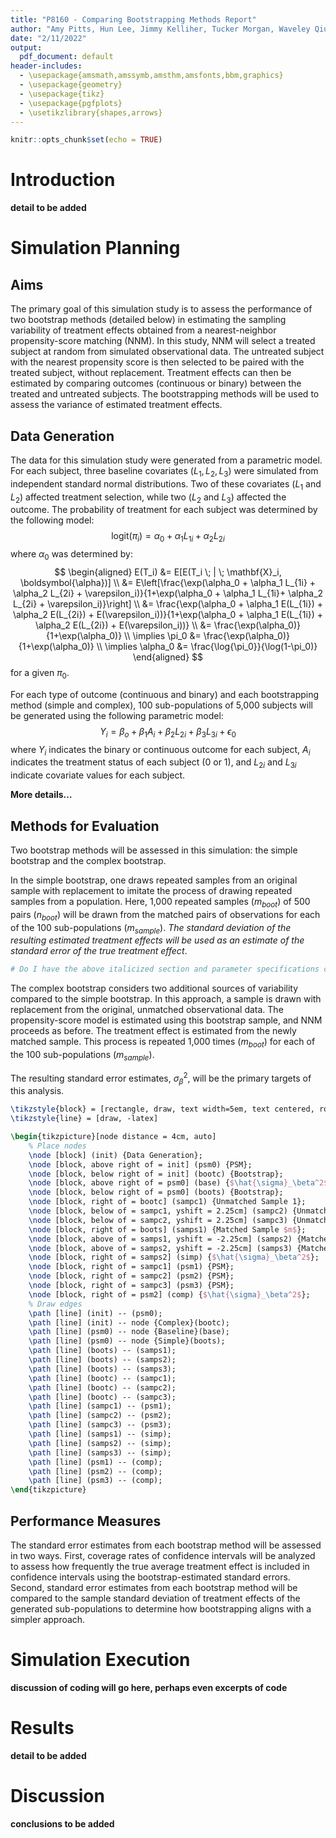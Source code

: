 ```yaml
---
title: "P8160 - Comparing Bootstrapping Methods Report"
author: "Amy Pitts, Hun Lee, Jimmy Kelliher, Tucker Morgan, Waveley Qiu"
date: "2/11/2022"
output:
  pdf_document: default
header-includes: 
  - \usepackage{amsmath,amssymb,amsthm,amsfonts,bbm,graphics}
  - \usepackage{geometry}
  - \usepackage{tikz}
  - \usepackage{pgfplots}
  - \usetikzlibrary{shapes,arrows}
---
```


```r
knitr::opts_chunk$set(echo = TRUE)
```

# Introduction

**detail to be added**

# Simulation Planning

## Aims

The primary goal of this simulation study is to assess the performance of two bootstrap methods (detailed below) in estimating the sampling variability of treatment effects obtained from a nearest-neighbor propensity-score matching (NNM). In this study, NNM will select a treated subject at random from simulated observational data. The untreated subject with the nearest propensity score is then selected to be paired with the treated subject, without replacement. Treatment effects can then be estimated by comparing outcomes (continuous or binary) between the treated and untreated subjects. The bootstrapping methods will be used to assess the variance of estimated treatment effects.

## Data Generation

The data for this simulation study were generated from a parametric model. For each subject, three baseline covariates ($L_1, L_2, L_3$) were simulated from independent standard normal distributions. Two of these covariates ($L_1$ and $L_2$) affected treatment selection, while two ($L_2$ and $L_3$) affected the outcome. The probability of treatment for each subject was determined by the following model:
$$
\text{logit}(\pi_i) = \alpha_0 + \alpha_1 L_{1i} + \alpha_2 L_{2i}
$$
where $\alpha_0$ was determined by:
$$
\begin{aligned}
E(T_i) &= E[E(T_i \; | \; \mathbf{X}_i, \boldsymbol{\alpha})]
\\
&= E\left[\frac{\exp(\alpha_0 + \alpha_1 L_{1i} + \alpha_2 L_{2i} + \varepsilon_i)}{1+\exp(\alpha_0 + \alpha_1 L_{1i}+ \alpha_2 L_{2i} + \varepsilon_i)}\right]
\\
&= \frac{\exp(\alpha_0 + \alpha_1 E(L_{1i}) + \alpha_2 E(L_{2i}) + E(\varepsilon_i))}{1+\exp(\alpha_0 + \alpha_1 E(L_{1i}) + \alpha_2 E(L_{2i})  + E(\varepsilon_i))}
\\
&= \frac{\exp(\alpha_0)}{1+\exp(\alpha_0)}
\\
\implies \pi_0 &= \frac{\exp(\alpha_0)}{1+\exp(\alpha_0)}
\\
\implies \alpha_0 &= \frac{\log{\pi_0}}{\log(1-\pi_0)}
\end{aligned}
$$
for a given $\pi_0$.

For each type of outcome (continuous and binary) and each bootstrapping method (simple and complex), 100 sub-populations of 5,000 subjects will be generated using the following parametric model:
$$
Y_i = \beta_o + \beta_1 A_i + \beta_2 L_{2i} + \beta_3 L_{3i} + \epsilon_0
$$
where $Y_i$ indicates the binary or continuous outcome for each subject, $A_i$ indicates the treatment status of each subject (0 or 1), and $L_{2i}$ and $L_{3i}$ indicate covariate values for each subject.

**More details...**

## Methods for Evaluation

Two bootstrap methods will be assessed in this simulation: the simple bootstrap and the complex bootstrap.

In the simple bootstrap, one draws repeated samples from an original sample with replacement to imitate the process of drawing repeated samples from a population. Here, 1,000 repeated samples ($m_{boot}$) of 500 pairs ($n_{boot}$) will be drawn from the matched pairs of observations for each of the 100 sub-populations ($m_{sample}$). *The standard deviation of the resulting estimated treatment effects will be used as an estimate of the standard error of the true treatment effect*.
```r
# Do I have the above italicized section and parameter specifications correct?
```

The complex bootstrap considers two additional sources of variability compared to the simple bootstrap. In this approach, a sample is drawn with replacement from the original, unmatched observational data. The propensity-score model is estimated using this bootstrap sample, and NNM proceeds as before. The treatment effect is estimated from the newly matched sample. This process is repeated 1,000 times ($m_{boot}$) for each of the 100 sub-populations ($m_{sample}$).

The resulting standard error estimates, $\sigma^2_{\beta}$, will be the primary targets of this analysis.

```tikz
\tikzstyle{block} = [rectangle, draw, text width=5em, text centered, rounded corners, minimum height=3em]
\tikzstyle{line} = [draw, -latex]

\begin{tikzpicture}[node distance = 4cm, auto]
    % Place nodes
    \node [block] (init) {Data Generation};
    \node [block, above right of = init] (psm0) {PSM};
    \node [block, below right of = init] (bootc) {Bootstrap};
    \node [block, above right of = psm0] (base) {$\hat{\sigma}_\beta^2$};
    \node [block, below right of = psm0] (boots) {Bootstrap};
    \node [block, right of = bootc] (sampc1) {Unmatched Sample 1};
    \node [block, below of = sampc1, yshift = 2.25cm] (sampc2) {Unmatched Sample 2};
    \node [block, below of = sampc2, yshift = 2.25cm] (sampc3) {Unmatched Sample $m$};
    \node [block, right of = boots] (samps1) {Matched Sample $m$};
    \node [block, above of = samps1, yshift = -2.25cm] (samps2) {Matched Sample 2};
    \node [block, above of = samps2, yshift = -2.25cm] (samps3) {Matched Sample 1};
    \node [block, right of = samps2] (simp) {$\hat{\sigma}_\beta^2$};
    \node [block, right of = sampc1] (psm1) {PSM};
    \node [block, right of = sampc2] (psm2) {PSM};
    \node [block, right of = sampc3] (psm3) {PSM};
    \node [block, right of = psm2] (comp) {$\hat{\sigma}_\beta^2$};
    % Draw edges
    \path [line] (init) -- (psm0);
    \path [line] (init) -- node {Complex}(bootc);
    \path [line] (psm0) -- node {Baseline}(base);
    \path [line] (psm0) -- node {Simple}(boots);
    \path [line] (boots) -- (samps1);
    \path [line] (boots) -- (samps2);
    \path [line] (boots) -- (samps3);
    \path [line] (bootc) -- (sampc1);
    \path [line] (bootc) -- (sampc2);
    \path [line] (bootc) -- (sampc3);
    \path [line] (sampc1) -- (psm1);
    \path [line] (sampc2) -- (psm2);
    \path [line] (sampc3) -- (psm3);
    \path [line] (samps1) -- (simp);
    \path [line] (samps2) -- (simp);
    \path [line] (samps3) -- (simp);
    \path [line] (psm1) -- (comp);
    \path [line] (psm2) -- (comp);
    \path [line] (psm3) -- (comp);
\end{tikzpicture}
```

## Performance Measures

The standard error estimates from each bootstrap method will be assessed in two ways. First, coverage rates of confidence intervals will be analyzed to assess how frequently the true average treatment effect is included in confidence intervals using the bootstrap-estimated standard errors. Second, standard error estimates from each bootstrap method will be compared to the sample standard deviation of treatment effects of the generated sub-populations to determine how bootstrapping aligns with a simpler approach.

# Simulation Execution

**discussion of coding will go here, perhaps even excerpts of code**

# Results

**detail to be added**

# Discussion

**conclusions to be added**
